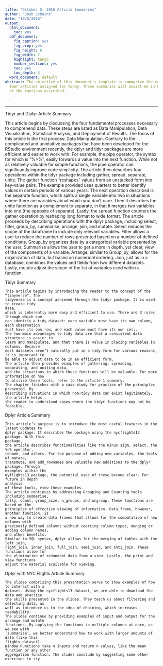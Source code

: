 ```yaml
---
title: "October 5, 2016 Article Summaries"
author: "Josh Schacht"
date: "10/5/2016"
output:
  html_document:
    toc: yes
  pdf_document:
    fig_caption: yes
    fig_crop: yes
    fig_height: 6
    fig_width: 7
    highlight: tango
    number_sections: yes
    toc: yes
    toc_depth: 3
  word_document: default
abstract: The objective of this document's template is summarize the content of the
  four articles assigned for today. These summaries will assist me in my future usage
  of the funtions described.  
  
---
```

---

Tidyr and Diplyr Article Summary

This article begins by discussing the four fundamental processes necessary to comprehend 
data. These steps are listed as Data Manipulation, Data Visualization, Statistical 
Analysis, and Deployment of Results. The focus of this article is the first process: Data 
Manipulation. Contrary to the complicated and unintuitive packages that have been developed
for the RStudio environment recently, the dplyr and tidyr packages are more efficient and 
easier to work with. For example, the pipe operator, the syntax for which is “%>%”, easily 
forwards a value into the next function. While not as relatively valuable for simple 
functions, the pipe operator can significantly improve code simplicity.
The article then describes four operations within the tidyr package including gather, 
spread, separate, unite. The gather function “reshapes” values from an unstacked form into 
key-value pairs. The example provided uses quarters to better identify values in certain 
periods of various years.
The next operation described is the separate function, which splits a single variable into 
two in situations where there are variables about which you don’t care. Then it describes 
the unite function as a complement to separate, in that it merges two variables into one 
(the opposite of separate). Lastly, the spread function counters the gather operation by 
reshaping long format to wide format. 
The article proceeds by describing operations with the dplyr package, including select, 
filter, group_by, summarise, arrange, join, and mutate. Select reduces the scope of the 
dataframe to include only relevant variables. Filter allows a user to reduce the number of 
rows presented based on a number of defined conditions. Group_by organizes data by a 
categorical variable presented by the user. Summarise allows the user to get a more in 
depth, yet clear, view of the components of a variable. Arrange, similar to Group_by, 
allows for the organization of data, but based on numerical ordering. Join, just as in a 
database,
combines the values and fields from two different datasets. Lastly, mutate adjust the scope
of the list of variables used within a function.

Tidyr Summary

	This article begins by introducing the reader to the concept of the “tinyverse”. The 
	tidyverse is a concept achieved through the tidyr package. It is used to create tidy 
	data,
	which is inherently more easy and efficient to use. There are 3 rules through which one 
	can identify a tidy dataset: each variable must have its own column, each observation 
	must have its own row, and each value must have its own cell.
	The two main advantages to tidy data are that a consistent data structure is easier to 
	learn and manipulate, and that there is value in placing variables in columns. Because 
	most datasets aren’t naturally put in a tidy form for various reasons, it is important to
	be able to adjust data to be in an efficient form. 
	The article then provides examples of gathering, spreading, separating, and uniting data,
	and the situations in which these functions will be valuable. For more information on how
	to utilize these tools, refer to the article 1 summary. 
	The chapter finishes with a case study for practice of the principles presented. By 
	describing situations in which non-tidy data can exist legitimately, the article helps 
	the	reader to understand cases where the tidyr functions may not be feasible. 

Dplyr Article Summary

	This article’s purpose is to introduce the most useful features in the latest updates to 
	dplyr package. It describes the package using the nycflights13 package. With this 
	package,
	the article describes functionalities like the minus sign, select, the %<% operator, 
	rename, and others. For the purpose of adding new variables, the tools of mutate, 
	transmute, and add_rownames are valuable new additions to the dplyr package. Through 
	examples within the 
	nyflights13 package, the potential uses of these become clear. For future in depth 
	analysis 
	of these tools, view these examples.
	The article continues by addressing Grouping and Counting tools including summarise, 
	tally, count, group_size, n_groups, and ungroup. These functions are based on the 
	principles of effective viewing of information. Data_frame, however, another function, is
	a new way to create data frames that allows for the computation of new columns with 
	previously defined columns without coercing column types, munging or adding column names,
	and other benefits.
	Similar to SQL syntax, dplyr allows for the merging of tables with the left_join, 
	right_join, inner_join, full_join, semi_join, and anti_join. These functions allow for 
	the elimination of redundant data from a view. Lastly, the print and view functions 
	adjust the material available for viewing.


Dplyr with NYC Flights Article Summary 

	The slides comprising this presentation serve to show examples of how to interact with a 
	dataset. Using the nycflights13 dataset, we are able to download the data and practice 
	the skills presented in the slides. They teach us about filtering and selecting data, as 
	well as introduce us to the idea of chaining, which increases readability.
	The slides continue by providing examples of input and output for the arrange and mutate 
	functions. By applying the functions to multiple columns at once, as we see with 
	‘summarise’, we better understand how to work with larger amounts of data (like this 
	flights dataset).
	Window Functions take n inputs and return n values, like the mean function or any other 
	aggregation function. The slides conclude by suggesting some other exercises to try.





